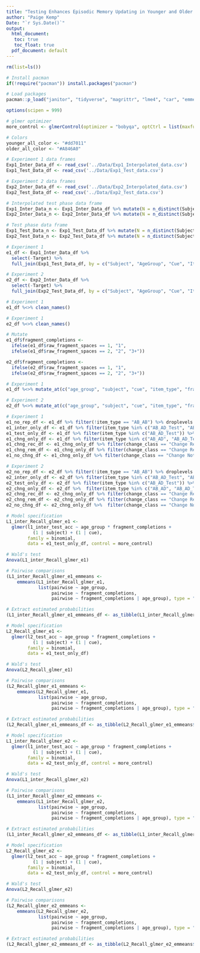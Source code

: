 ```yaml
---
title: "Testing Enhances Episodic Memory Updating in Younger and Older Adults"
author: "Paige Kemp"
Date: "`r Sys.Date()`"
output:
  html_document:
   toc: true
   toc_float: true
  pdf_document: default
---
```


```r
rm(list=ls())
```

```r
# Install pacman
if(!require("pacman")) install.packages("pacman")

# Load packages
pacman::p_load("janitor", "tidyverse", "magrittr", "lme4", "car", "emmeans", "patchwork", "Hmisc")
```

```r
options(scipen = 999)
```

```r
# glmer optimizer
more_control <- glmerControl(optimizer = "bobyqa", optCtrl = list(maxfun = 2e5))

# Colors
younger_all_color <- "#dd7011"
older_all_color <- "#A846A0"
```

```r
# Experiment 1 data frames
Exp1_Inter_Data_df <- read_csv('../Data/Exp1_Interpolated_data.csv')
Exp1_Test_Data_df <- read_csv('../Data/Exp1_Test_data.csv')

# Experiment 2 data frames
Exp2_Inter_Data_df <- read_csv('../Data/Exp2_Interpolated_data.csv')
Exp2_Test_Data_df <- read_csv('../Data/Exp2_Test_data.csv')
```

```r
# Interpolated test phase data frame
Exp1_Inter_Data_n <- Exp1_Inter_Data_df %>% mutate(N = n_distinct(Subject)) %>% summarise(N = mean(N)) # Experiment 1
Exp2_Inter_Data_n <- Exp2_Inter_Data_df %>% mutate(N = n_distinct(Subject)) %>% summarise(N = mean(N)) # Experiment 2

# Test phase data frame
Exp1_Test_Data_n <- Exp1_Test_Data_df %>% mutate(N = n_distinct(Subject)) %>% summarise(N = mean(N)) # Experiment 1
Exp2_Test_Data_n <- Exp2_Test_Data_df %>% mutate(N = n_distinct(Subject)) %>% summarise(N = mean(N)) # Experiment 2
```

```r
# Experiment 1
e1_df <- Exp1_Inter_Data_df %>%
  select(-Target) %>% 
  full_join(Exp1_Test_Data_df, by = c("Subject", "AgeGroup", "Cue", "ItemType"))

# Experiment 2
e2_df <- Exp2_Inter_Data_df %>%
  select(-Target) %>% 
  full_join(Exp2_Test_Data_df, by = c("Subject", "AgeGroup", "Cue", "ItemType"))
```

```r
# Experiment 1
e1_df %<>% clean_names()  

# Experiment 1
e2_df %<>% clean_names()  
```

```r
# Mutate 
e1_df$fragment_completions <- 
  ifelse(e1_df$raw_fragment_spaces == 1, "1",
  ifelse(e1_df$raw_fragment_spaces == 2, "2", "3+"))

e2_df$fragment_completions <- 
  ifelse(e2_df$raw_fragment_spaces == 1, "1",
  ifelse(e2_df$raw_fragment_spaces == 2, "2", "3+"))
```

```r
# Experiment 1
e1_df %<>% mutate_at(c("age_group", "subject", "cue", "item_type", "fragment_completions"), factor)

# Experiment 2
e2_df %<>% mutate_at(c("age_group", "subject", "cue", "item_type", "fragment_completions"), factor)
```

```r
# Experiment 1
e1_no_rep_df <- e1_df %>% filter(!item_type == "AB_AB") %>% droplevels ## without repeated items
e1_inter_only_df <- e1_df %>% filter(item_type %in% c("AB_AD_Test", "AB_AD_Test_FB")) %>% droplevels ## interpolated items
e1_test_only_df <- e1_df %>% filter(item_type %in% c("AB_AD_Test")) %>% droplevels ## interpolated items
e1_chng_only_df <- e1_df %>% filter(item_type %in% c("AB_AD", "AB_AD_Test", "AB_AD_Test_FB")) %>% droplevels ## changed items
e1_chng_rec_df <- e1_chng_only_df %>% filter(change_class == "Change Recollected") %>% droplevels ## change recollected
e1_chng_rem_df <- e1_chng_only_df %>% filter(change_class == "Change Remembered") %>% droplevels ## change remembered
e1_no_chng_df <- e1_chng_only_df %>% filter(change_class == "Change Not Remembered") %>% droplevels ## change not remembered

# Experiment 2
e2_no_rep_df <- e2_df %>% filter(!item_type == "AB_AB") %>% droplevels ## without repeated items
e2_inter_only_df <- e2_df %>% filter(item_type %in% c("AB_AD_Test", "AB_AD_Restudy")) %>% droplevels ## interpolated items
e2_test_only_df <- e2_df %>% filter(item_type %in% c("AB_AD_Test")) %>% droplevels ## interpolated items
e2_chng_only_df <- e2_df %>%  filter(item_type %in% c("AB_AD", "AB_AD_Test", "AB_AD_Restudy")) %>% droplevels ## changed items
e2_chng_rec_df <- e2_chng_only_df %>% filter(change_class == "Change Recollected") %>% droplevels ## change recollected
e2_chng_rem_df <- e2_chng_only_df %>% filter(change_class == "Change Remembered") %>% droplevels ## change remembered
e2_no_chng_df <- e2_chng_only_df %>%  filter(change_class == "Change Not Remembered") %>% droplevels ## change not remembered
```

```r
# Model specification
L1_inter_Recall_glmer_e1 <- 
  glmer(l1_inter_test_acc ~ age_group * fragment_completions + 
          (1 | subject) + (1 | cue), 
        family = binomial, 
        data = e1_test_only_df, control = more_control)

# Wald's test
Anova(L1_inter_Recall_glmer_e1)

# Pairwise comparisons 
(L1_inter_Recall_glmer_e1_emmeans <- 
    emmeans(L1_inter_Recall_glmer_e1, 
            list(pairwise ~ age_group,
                 pairwise ~ fragment_completions,
                 pairwise ~ fragment_completions | age_group), type = "response"))

# Extract estimated probabilities
(L1_inter_Recall_glmer_e1_emmeans_df <- as_tibble(L1_inter_Recall_glmer_e1_emmeans$`emmeans of fragment_completions | age_group`))
```

```r
# Model specification
L2_Recall_glmer_e1 <- 
  glmer(l2_test_acc ~ age_group * fragment_completions + 
          (1 | subject) + (1 | cue), 
        family = binomial, 
        data = e1_test_only_df)

# Wald's test
Anova(L2_Recall_glmer_e1)

# Pairwise comparisons 
(L2_Recall_glmer_e1_emmeans <- 
    emmeans(L2_Recall_glmer_e1, 
            list(pairwise ~ age_group,
                 pairwise ~ fragment_completions,
                 pairwise ~ fragment_completions | age_group), type = "response"))

# Extract estimated probabilities
(L2_Recall_glmer_e1_emmeans_df <- as_tibble(L2_Recall_glmer_e1_emmeans$`emmeans of fragment_completions | age_group`))
```


```r
# Model specification
L1_inter_Recall_glmer_e2 <- 
  glmer(l1_inter_test_acc ~ age_group * fragment_completions + 
          (1 | subject) + (1 | cue), 
        family = binomial, 
        data = e2_test_only_df, control = more_control)

# Wald's test
Anova(L1_inter_Recall_glmer_e2)

# Pairwise comparisons 
(L1_inter_Recall_glmer_e2_emmeans <- 
    emmeans(L1_inter_Recall_glmer_e2, 
            list(pairwise ~ age_group,
                 pairwise ~ fragment_completions, 
                 pairwise ~ fragment_completions | age_group), type = "response"))

# Extract estimated probabilities
(L1_inter_Recall_glmer_e2_emmeans_df <- as_tibble(L1_inter_Recall_glmer_e2_emmeans$`emmeans of fragment_completions | age_group`))
```

```r
# Model specification
L2_Recall_glmer_e2 <- 
  glmer(l2_test_acc ~ age_group * fragment_completions + 
          (1 | subject) + (1 | cue), 
        family = binomial, 
        data = e2_test_only_df, control = more_control)

# Wald's test
Anova(L2_Recall_glmer_e2)

# Pairwise comparisons 
(L2_Recall_glmer_e2_emmeans <- 
    emmeans(L2_Recall_glmer_e2, 
            list(pairwise ~ age_group,
                 pairwise ~ fragment_completions,
                 pairwise ~ fragment_completions | age_group), type = "response"))

# Extract estimated probabilities
(L2_Recall_glmer_e2_emmeans_df <- as_tibble(L2_Recall_glmer_e2_emmeans$`emmeans of fragment_completions | age_group`))
```



